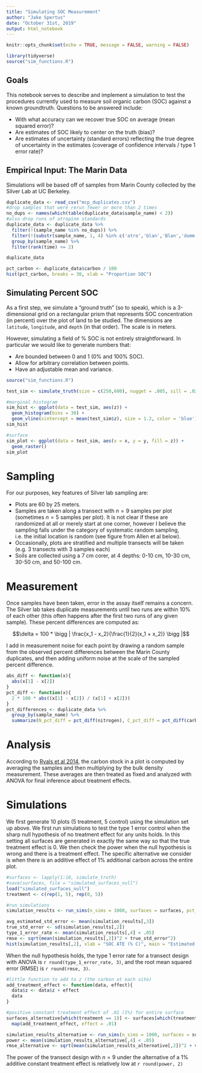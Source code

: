 ```yaml
---
title: "Simulating SOC Measurement"
author: "Jake Spertus"
date: "October 31st, 2019"
output: html_notebook
---
```


```r
knitr::opts_chunk$set(echo = TRUE, message = FALSE, warning = FALSE)
```

```r
library(tidyverse)
source("sim_functions.R")
```

## Goals

This notebook serves to describe and implement a simulation to test the procedures currently used to measure soil organic carbon (SOC) against a known groundtruth. Questions to be answered include:

- With what accuracy can we recover true SOC on average (mean squared error)?
- Are estimates of SOC likely to center on the truth (bias)?
- Are estimates of uncertainty (standard errors) reflecting the true degree of uncertainty in the estimates (coverage of confidence intervals / type 1 error rate)? 


## Empirical Input: The Marin Data

Simulations will be based off of samples from Marin County collected by the Silver Lab at UC Berkeley.

```r
duplicate_data <- read_csv("mcp_duplicates.csv")
#drop samples that were rerun fewer or more than 2 times
no_dups <- names(which(table(duplicate_data$sample_name) < 2))
#also drop runs of atropine standards
duplicate_data <- duplicate_data %>%
  filter(!(sample_name %in% no_dups)) %>%
  filter(!(substr(sample_name, 1, 4) %in% c('atro','blan','Blan','dumm','Dumm'))) %>%
  group_by(sample_name) %>%
  filter(rank(time) <= 2)

duplicate_data
```

```r
pct_carbon <- duplicate_data$carbon / 100
hist(pct_carbon, breaks = 30, xlab = "Proportion SOC")
```


## Simulating Percent SOC

As a first step, we simulate a "ground truth" (so to speak), which is a 3-dimensional grid on a rectangular prism that represents SOC concentration (in percent) over the plot of land to be studied. The dimensions are `latitude`, `longitude`, and `depth` (in that order). The scale is in meters. 

However, simulating a field of % SOC is not entirely straightforward. In particular we would like to generate numbers that:

- Are bounded between 0 and 1 (0% and 100% SOC).
- Allow for arbitrary correlation between points.
- Have an adjustable mean and variance.





```r
source("sim_functions.R")

test_sim <- simulate_truth(size = c(250,600), nugget = .005, sill = .02, range = 20, intercept = .005, y_trend = TRUE, max_mean = .1)

#marginal histogram
sim_hist <- ggplot(data = test_sim, aes(z)) +
  geom_histogram(bins = 30) +
  geom_vline(xintercept = mean(test_sim$z), size = 1.2, color = 'blue')
sim_hist

#surface
sim_plot <- ggplot(data = test_sim, aes(x = x, y = y, fill = z)) + 
  geom_raster()
sim_plot
```


<!---
The total Carbon in a plot of land, in Megagrams Carbon per hectare (Mg C / ha), is computed from both the percent carbon and the bulk density (a measure of the density of the soil). The bulk density is itself difficult to sample and compute. For the time being we will treat this as fixed and known. From the Silver lab report for California's Fourth Climate Change Assessment, average bulk density across a number of Californian sites was about 1.2 grams per cubic centimeter (g / cm$^3$), which is the number I will use.

Typical carbon stocks: 

- 53 Mg C / ha observed in the Sierra foothills, as observed in [Ryals et al 2014](https://www.sciencedirect.com/science/article/abs/pii/S003807171300312X). In the [CCA4 report](https://www.energy.ca.gov/sites/default/files/2019-07/Agriculture_CCCA4-CNRA-2018-002.pdf)
- The Silver lab reported stocks of 11 to 108 Mg C / ha across a range of sites in California, with a mean stock of 27 Mg C / ha.
!--->


# Sampling 

For our purposes, key features of Silver lab sampling are:

- Plots are 60 by 25 meters.
- Samples are taken along a transect with $n = 9$ samples per plot (sometimes $n=5$ samples per plot). It is not clear if these are randomized at all or merely start at one corner, however I believe the sampling falls under the category of systematic random sampling, i.e. the initial location is random (see figure from Allen et al below).
- Occasionally, plots are stratified and multiple transects will be taken (e.g. 3 transects with 3 samples each)
- Soils are collected using a 7 cm corer, at 4 depths: 0-10 cm, 10-30 cm, 30-50 cm, and 50-100 cm.



# Measurement

Once samples have been taken, error in the assay itself remains a concern. The Silver lab takes duplicate measurements until two runs are within 10% of each other (this often happens after the first two runs of any given sample). These percent differences are computed as:

$$\delta = 100 * \bigg | \frac{x_1 - x_2}{\frac{1}{2}(x_1 + x_2)} \bigg |$$

I add in measurement noise for each point by drawing a random sample from the observed percent differences between the Marin County duplicates, and then adding uniform noise at the scale of the sampled percent difference.

```r
abs_diff <- function(x){
  abs(x[1] - x[2])
}
pct_diff <- function(x){
  2 * 100 * abs((x[1] - x[2]) / (x[1] + x[2]))
}
pct_differences <- duplicate_data %>%
  group_by(sample_name) %>%
  summarize(N_pct_diff = pct_diff(nitrogen), C_pct_diff = pct_diff(carbon), N_abs_diff = abs_diff(nitrogen), C_abs_diff = abs_diff(carbon), C_mean = mean(carbon), N_mean = mean(nitrogen), C_range = abs(diff(carbon)))
```



# Analysis 

According to [Ryals et al 2014](https://www.sciencedirect.com/science/article/abs/pii/S003807171300312X), the carbon stock in a plot is computed by averaging the samples and then multiplying by the bulk density measurement. These averages are then treated as fixed and analyzed with ANOVA for final inference about treatment effects. 


# Simulations 

We first generate 10 plots (5 treatment, 5 control) using the simulation set up above. We first run simulations to test the type 1 error control when the sharp null hypothesis of no treatment effect for any units holds. In this setting all surfaces are generated in exactly the same way so that the true treatment effect is 0. We then check the power when the null hypothesis is wrong and there is a treatment effect. The specific alternative we consider is when there is an additive effect of 1% additional carbon across the entire plot.



```r
#surfaces <- lapply(1:10, simulate_truth)
#save(surfaces, file = "simulated_surfaces_null")
load("simulated_surfaces_null")
treatment <- c(rep(1, 5), rep(0, 5))

#run simulations
simulation_results <- run_sims(n_sims = 1000, surfaces = surfaces, pct_perturbations = pct_differences$C_pct_diff, treatment = treatment)

avg_estimated_std_error <- mean(simulation_results[,3])
true_std_error <- sd(simulation_results[,2])
type_1_error_rate <- mean(simulation_results[,4] < .05)
rmse <- sqrt(mean(simulation_results[,2])^2 + true_std_error^2)
hist(simulation_results[,2], xlab = "SOC ATE (% C)", main = "Estimated ATE Distribution", breaks = 30)
```

When the null hypothesis holds, the type 1 error rate for a transect design with ANOVA is `r round(type_1_error_rate, 3)`, and the root mean squared error (RMSE) is `r round(rmse, 3)`.

```r
#little function to add to z (the carbon at each site)
add_treatment_effect <- function(data, effect){
  data$z <- data$z + effect
  data
}

#positive constant treatment effect of .01 (1%) for entire surface
surfaces_alternative[which(treatment == 1)] <- surfaces[which(treatment == 1)] %>%
  map(add_treatment_effect, effect = .01)

simulation_results_alternative <- run_sims(n_sims = 1000, surfaces = surfaces_alternative, pct_perturbations = pct_differences$C_pct_diff, treatment = treatment)
power <- mean(simulation_results_alternative[,4] < .05)
rmse_alternative <- sqrt(mean(simulation_results_alternative[,2])^2 + var(simulation_results_alternative[,2]))
```

The power of the transect design with $n = 9$ under the alternative of a 1% additive constant treatment effect is relatively low at `r round(power, 2)`
